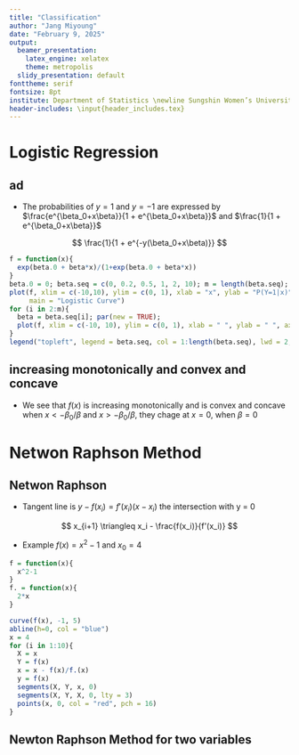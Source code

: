 ```yaml
---
title: "Classification"
author: "Jang Miyoung"
date: "February 9, 2025"
output:
  beamer_presentation:
    latex_engine: xelatex
    theme: metropolis
  slidy_presentation: default
fonttheme: serif
fontsize: 8pt
institute: Department of Statistics \newline Sungshin Women’s University
header-includes: \input{header_includes.tex}
---
```


# Logistic Regression

## ad

- The probabilities of $y = 1$ and $y = -1$ are expressed by $\frac{e^{\beta_0+x\beta}}{1 + e^{\beta_0+x\beta}}$ and $\frac{1}{1 + e^{\beta_0+x\beta}}$

$$
\frac{1}{1 + e^{-y(\beta_0+x\beta)}}
$$

```r
f = function(x){
  exp(beta.0 + beta*x)/(1+exp(beta.0 + beta*x))
}
beta.0 = 0; beta.seq = c(0, 0.2, 0.5, 1, 2, 10); m = length(beta.seq); beta = beta.seq[1]
plot(f, xlim = c(-10,10), ylim = c(0, 1), xlab = "x", ylab = "P(Y=1|x)", col = 1,
     main = "Logistic Curve")
for (i in 2:m){
  beta = beta.seq[i]; par(new = TRUE);
  plot(f, xlim = c(-10, 10), ylim = c(0, 1), xlab = " ", ylab = " ", axes = FALSE, col = i)
}
legend("topleft", legend = beta.seq, col = 1:length(beta.seq), lwd = 2, cex = .8)
```
 
## increasing monotonically and convex and concave

\begin{align*}
f'(x) &= \beta\frac{e^{-(\beta_0+x\beta)}}{(1+e^{-(\beta_0+x\beta)})^2} \ge 0 \\
f''(x) = &-\beta^2\frac{e^{-(\beta_0+x\beta)}[1-e^{-(\beta_0+x\beta)}]}{(1+e^{-(\beta_0+x\beta)})^3}
\end{align*}

- We see that $f(x)$ is increasing monotonically and is convex and concave when $x<-\beta_0/\beta$ and $x>-\beta_0/\beta$, they chage at $x=0$, when $\beta =0$

# Netwon Raphson Method

## Netwon Raphson 

- Tangent line is $y - f(x_i) = f'(x_i)(x - x_i)$ the intersection with y = 0

$$
x_{i+1} \triangleq x_i - \frac{f(x_i)}{f'(x_i)}
$$

- Example $f(x) = x^2-1$ and $x_0 = 4$ 

```r
f = function(x){
  x^2-1
}
f. = function(x){
  2*x
}

curve(f(x), -1, 5)
abline(h=0, col = "blue")
x = 4
for (i in 1:10){
  X = x
  Y = f(x)
  x = x - f(x)/f.(x)
  y = f(x)
  segments(X, Y, x, 0)
  segments(X, Y, X, 0, lty = 3)
  points(x, 0, col = "red", pch = 16)
}
```

## Newton Raphson Method for two variables
